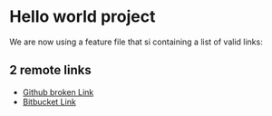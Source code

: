 # Hello world project

We are now using a feature file that si containing a list of valid links:

## 2 remote links

- [Github broken Link](https://ggithub.com)
- [Bitbucket Link](https://bitbucket.com)
